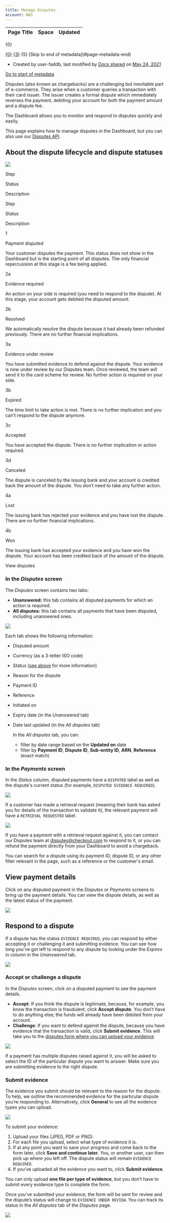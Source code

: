 ```yaml
---
title: Manage disputes
account: NAS
---
```


<table class="aui"> <thead> <tr class="header"> <th class="search-result-title">Page Title</th> <th class="search-result-space">Space</th> <th class="search-result-date">Updated</th> </tr> </thead> </table> <p class="search-result-count">{0}</p> <tr class="search-result"> <td class="search-result-title"><a href="{1}" class="content-type-{2}"><span>{0}</span></a></td> <td class="search-result-space"><a class="space" href="/display/{4}/" title="{3}">{3}</a></td> <td class="search-result-date"><span class="date" title="{6}">{5}</span></td> </tr> [Skip to end of metadata](#page-metadata-end)

*   Created by user-faddb, last modified by [Docs shared](    /display/~docs-shared
    ) on [May 24, 2021](/pages/diffpagesbyversion.action?pageId=8488055&selectedPageVersions=8&selectedPageVersions=9 "Show changes")

[Go to start of metadata](#page-metadata-start)

Disputes (also known as chargebacks) are a challenging but inevitable part of e-commerce. They arise when a customer queries a transaction with their card issuer. The issuer creates a formal dispute which immediately reverses the payment, debiting your account for both the payment amount and a dispute fee.

The Dashboard allows you to monitor and respond to disputes quickly and easily.

This page explains how to manage disputes in the Dashboard, but you can also use our [Disputes API](/display/x/Disputes+API).

About the dispute lifecycle and dispute statuses 
-------------------------------------------------

![](/download/attachments/8488055/Disputes%20flow.png?version=2&modificationDate=1621854355344&api=v2)

Step

Status

Description

Step

Status

Description

1

Payment disputed

Your customer disputes the payment. This status does not show in the Dashboard but is the starting point of all disputes. The only financial repercussion at this stage is a fee being applied.

2a

Evidence required

An action on your side is required (you need to respond to the dispute). At this stage, your account gets debited the disputed amount.

2b

Resolved

We automatically resolve the dispute because it had already been refunded previously. There are no further financial implications.

3a

Evidence under review

You have submitted evidence to defend against the dispute. Your evidence is now under review by our Disputes team. Once reviewed, the team will send it to the card scheme for review. No further action is required on your side.

3b

Expired

The time limit to take action is met. There is no further implication and you can’t respond to the dispute anymore.

3c

Accepted

You have accepted the dispute. There is no further implication or action required.

3d

Canceled

The dispute is canceled by the issuing bank and your account is credited back the amount of the dispute. You don’t need to take any further action.

4a

Lost

The issuing bank has rejected your evidence and you have lost the dispute. There are no further financial implications.

4b

Won

The issuing bank has accepted your evidence and you have won the dispute. Your account has been credited back of the amount of the dispute.

View disputes

### In the _Disputes_ screen

The _Disputes_ screen contains two tabs:

*   **Unanswered:** this tab contains all disputed payments for which an action is required.
*   **All disputes:** this tab contains all payments that have been disputed, including unanswered ones.

![](/download/attachments/8488055/dashboard_disputes_screen.png?version=1&modificationDate=1598006767522&api=v2)

Each tab shows the following information:

*   Disputed amount
*   Currency (as a 3-letter ISO code)
*   Status ([see above](#Managedisputes-lifecycleandstatuses) for more information)
*   Reason for the dispute
*   Payment ID
*   Reference
*   Initiated on
*   Expiry date (in the _Unanswered_ tab)
*   Date last updated (in the _All disputes_ tab)
    
    In the _All disputes_ tab, you can:
    
    *   filter by date range based on the **Updated on** date
    *   filter by **Payment ID**, **Dispute ID**, **Sub-entity ID**, **ARN**, **Reference** (exact match)
    

### In the _Payments_ screen

In the _Status_ column, disputed payments have a `DISPUTED` label as well as the dispute's current status (for example, `DISPUTED EVIDENCE REQUIRED`).

![](/download/attachments/8488055/dashboard_disputes_payments_screen.png?version=1&modificationDate=1598006767542&api=v2)

If a customer has made a retrieval request (meaning their bank has asked you for details of the transaction to validate it), the relevant payment will have a `RETRIEVAL REQUESTED` label.

![](https://lh6.googleusercontent.com/wJ6ZTHG-btS1OMzDR1Fb3zZOaIJnp4wesQPNyqHa03qQIK-HRLo0ch_TwoQHSI42DvpvW9_k72-m6IJhyhf58YnBZKTSAoF9bWO6pKA8993QGQajamxJNwfW8PWIDw3VpbNlvxtO)

If you have a payment with a retrieval request against it, you can contact our Disputes team at [disputes@checkout.com](mailto:disputes@checkout.com) to respond to it, or you can refund the payment directly from your Dashboard to avoid a chargeback.

You can search for a dispute using its payment ID, dispute ID, or any other filter relevant in the page, such as a reference or the customer's email.

View payment details
--------------------

Click on any disputed payment in the _Disputes_ or _Payments_ screens to bring up the payment details. You can view the dispute details, as well as the latest status of the payment.

![](/download/attachments/8488055/dashboard_dispute_payment_details.png?version=1&modificationDate=1598006767562&api=v2)

Respond to a dispute
--------------------

If a dispute has the status `EVIDENCE REQUIRED`, you can respond by either accepting it or challenging it and submitting evidence. You can see how long you've got left to respond to any dispute by looking under the _Expires in_ column in the _Unanswered_ tab.

![](/download/attachments/8488055/disputes_unanswered_tab.png?version=1&modificationDate=1602250454223&api=v2)

### Accept or challenge a dispute

In the _Disputes_ screen, click on a disputed payment to see the payment details. 

*   **Accept**: If you think the dispute is legitimate, because, for example, you know the transaction is fraudulent, click **Accept dispute**. You don’t have to do anything else; the funds will already have been debited from your account.
*   **Challenge**: If you want to defend against the dispute, because you have evidence that the transaction is valid, click **Submit evidence**. This will take you to the [disputes form where you can upload your evidence](#Managedisputes-submitevidence).

![](/download/attachments/8488055/dispute_details.png?version=1&modificationDate=1602250495057&api=v2)

If a payment has multiple disputes raised against it, you will be asked to select the ID of the particular dispute you want to answer. Make sure you are submitting evidence to the right dispute.

### Submit evidence 

The evidence you submit should be relevant to the reason for the dispute. To help, we outline the recommended evidence for the particular dispute you’re responding to. Alternatively, click **General** to see all the evidence types you can upload.

![](/download/attachments/8488055/submit_evidence_form.png?version=1&modificationDate=1602250523453&api=v2)

To submit your evidence:

1.  Upload your files (JPEG, PDF or PNG).
2.  For each file you upload, select what type of evidence it is.
3.  If at any point you want to save your progress and come back to the form later, click **Save and continue later**. You, or another user, can then pick up where you left off. The dispute status will remain `EVIDENCE REQUIRED`.
4.  If you’ve uploaded all the evidence you want to, click **Submit evidence**.

You can only upload **one file per type of evidence**, but you don’t have to submit every evidence type to complete the form.

Once you’ve submitted your evidence, the form will be sent for review and the dispute’s status will change to `EVIDENCE UNDER REVIEW`. You can track its status in the _All disputes_ tab of the _Disputes_ page.

![](/download/attachments/8488055/all_disputes_tab.png?version=1&modificationDate=1602250561528&api=v2)
